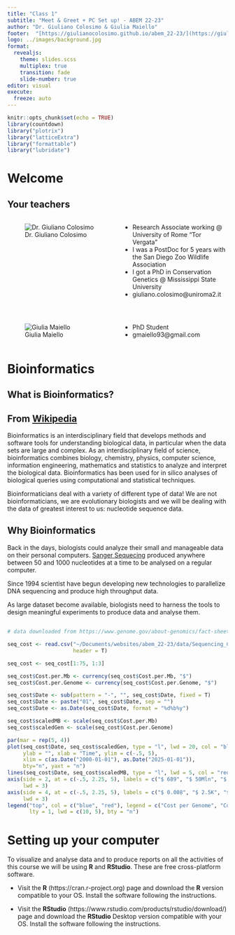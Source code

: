 ```yaml
---
title: "Class 1"
subtitle: "Meet & Greet + PC Set up! - ABEM 22-23"
author: "Dr. Giuliano Colosimo & Giulia Maiello"
footer:  "[https://giulianocolosimo.github.io/abem_22-23/](https://giulianocolosimo.github.io/abem_22-23/)"
logo: ../images/background.jpg
format: 
  revealjs: 
    theme: slides.scss
    multiplex: true
    transition: fade
    slide-number: true
editor: visual
execute:
  freeze: auto
---
```



```r
knitr::opts_chunk$set(echo = TRUE)
library(countdown)
library("plotrix")
library("latticeExtra")
library("formattable")
library("lubridate")
```


# Welcome

## Your teachers

::: columns

::: {.column width="50%"}
![Dr. Giuliano Colosimo](../images/class1/giuliano_iguana.jpg){fig-alt="Dr. Giuliano Colosimo and its iguana friend" fig-align="center"}
:::

:::{.column width="50%"}
- Research Associate working @ University of Rome "Tor Vergata" 
- I was a PostDoc for 5 years with the San Diego Zoo Wildlife Association
- I got a PhD in Conservation Genetics @ Mississippi State University
- giuliano.colosimo@uniroma2.it
:::
:::

## 

::: columns
::: {.column width="50%"}
![Giulia Maiello](../images/class1/giulia.jpg){fig-alt="Giulia Maiello" fig-align="center"}
:::

:::{.column width="50%"}
- PhD Student
- gmaiello93@gmail.com
:::
:::

# Bioinformatics

## What is Bioinformatics?

:::{.callout-note icon=false}
## From [Wikipedia](https://en.wikipedia.org/wiki/Bioinformatics)
Bioinformatics is an interdisciplinary field that develops methods and software tools for understanding biological data, in particular when the data sets are large and complex. As an interdisciplinary field of science, bioinformatics combines biology, chemistry, physics, computer science, information engineering, mathematics and statistics to analyze and interpret the biological data. Bioinformatics has been used for in silico analyses of biological queries using computational and statistical techniques.
:::

:::{.callout-important}
Bioinformaticians deal with a variety of different type of data! We are not bioinformaticians, we are evolutionary biologists and we will be dealing with the data of greatest interest to us: nucleotide sequence data.
:::


## Why Bioinformatics

Back in the days, biologists could analyze their small and manageable data on their personal computers. [Sanger Sequecing](https://en.wikipedia.org/wiki/Sanger_sequencing) produced anywhere between 50 and 1000 nucleotides at a time to be analysed on a regular computer.

Since 1994 scientist have begun developing new technologies to parallelize DNA sequencing and produce high throughput data.

As large dataset become available, biologists need to harness the tools to design meaningful experiments to produce data and analyse them.

##

```r
# data downloaded from https://www.genome.gov/about-genomics/fact-sheets/DNA-Sequencing-Costs-Data

seq_cost <- read.csv("~/Documents/websites/abem_22-23/data/Sequencing_Cost_Data_Table_Aug2021.csv",
                     header = T)

seq_cost <- seq_cost[1:75, 1:3]

seq_cost$Cost.per.Mb <- currency(seq_cost$Cost.per.Mb, "$")
seq_cost$Cost.per.Genome <- currency(seq_cost$Cost.per.Genome, "$")

seq_cost$Date <- sub(pattern = "-", "", seq_cost$Date, fixed = T)
seq_cost$Date <- paste("01", seq_cost$Date, sep = "")
seq_cost$Date <- as.Date(seq_cost$Date, format = "%d%b%y")

seq_cost$scaledMB <- scale(seq_cost$Cost.per.Mb)
seq_cost$scaledGen <- scale(seq_cost$Cost.per.Genome)

par(mar = rep(5, 4))
plot(seq_cost$Date, seq_cost$scaledGen, type = "l", lwd = 20, col = "blue",
     ylab = "", xlab = "Time", ylim = c(-.5, 5),
     xlim = c(as.Date("2000-01-01"), as.Date("2025-01-01")),
     bty="n", yaxt = "n")
lines(seq_cost$Date, seq_cost$scaledMB, type = "l", lwd = 5, col = "red")
axis(side = 2, at = c(-.5, 2.25, 5), labels = c("$ 689", "$ 50Mln", "$ 100Mln"), las = 2, col = "blue", col.ticks = "blue", col.axis = "blue",
     lwd = 3)
axis(side = 4, at = c(-.5, 2.25, 5), labels = c("$ 0.008", "$ 2.5K", "$ 5K"), las = 2, col = "red", col.ticks = "red", col.axis = "red",
     lwd = 3)
legend("top", col = c("blue", "red"), legend = c("Cost per Genome", "Cost per Mb"),
       lty = 1, lwd = c(10, 5), bty = "n")
```

# Setting up your computer

To visualize and analyse data and to produce reports on all the activities of this course we will be using **R** and **RStudio**. These are free cross-platform software. 

- Visit the **R** (https://cran.r-project.org) page and download the **R** version compatible to your OS. Install the software following the instructions.

- Visit the **RStudio** (https://www.rstudio.com/products/rstudio/download/) page and download the **RStudio** Desktop version compatible with your OS. Install the software following the instructions.
